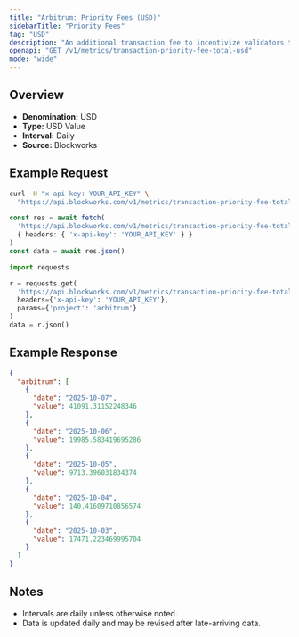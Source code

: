 ```yaml
---
title: "Arbitrum: Priority Fees (USD)"
sidebarTitle: "Priority Fees"
tag: "USD"
description: "An additional transaction fee to incentivize validators to prioritize and execute transactions."
openapi: "GET /v1/metrics/transaction-priority-fee-total-usd"
mode: "wide"
---
```


## Overview

- **Denomination:** USD
- **Type:** USD Value
- **Interval:** Daily
- **Source:** Blockworks

## Example Request

<CodeGroup>

```bash cURL
curl -H "x-api-key: YOUR_API_KEY" \
  "https://api.blockworks.com/v1/metrics/transaction-priority-fee-total-usd?project=arbitrum"
```

```typescript TypeScript
const res = await fetch(
  'https://api.blockworks.com/v1/metrics/transaction-priority-fee-total-usd?project=arbitrum',
  { headers: { 'x-api-key': 'YOUR_API_KEY' } }
)
const data = await res.json()
```

```python Python
import requests

r = requests.get(
  'https://api.blockworks.com/v1/metrics/transaction-priority-fee-total-usd',
  headers={'x-api-key': 'YOUR_API_KEY'},
  params={'project': 'arbitrum'}
)
data = r.json()
```

</CodeGroup>

## Example Response

```json
{
  "arbitrum": [
    {
      "date": "2025-10-07",
      "value": 41091.31152248346
    },
    {
      "date": "2025-10-06",
      "value": 19985.583419695286
    },
    {
      "date": "2025-10-05",
      "value": 9713.396031834374
    },
    {
      "date": "2025-10-04",
      "value": 140.41609710856574
    },
    {
      "date": "2025-10-03",
      "value": 17471.223469995704
    }
  ]
}
```

## Notes
- Intervals are daily unless otherwise noted.
- Data is updated daily and may be revised after late-arriving data.